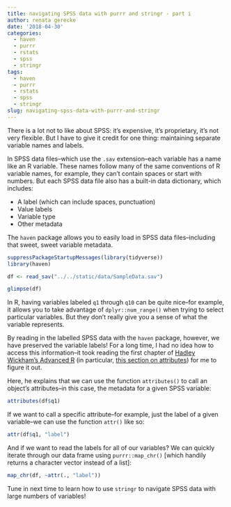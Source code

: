 ```yaml
---
title: navigating SPSS data with purrr and stringr - part i
author: renata gerecke
date: '2018-04-30'
categories:
  - haven
  - purrr
  - rstats
  - spss
  - stringr
tags:
  - haven
  - purrr
  - rstats
  - spss
  - stringr
slug: navigating-spss-data-with-purrr-and-stringr
---
```



There is a lot not to like about SPSS: it's expensive, it's proprietary, it's not very flexible. But I have to give it credit for one thing: maintaining separate variable names and labels. 

In SPSS data files--which use the `.sav` extension--each variable has a name like an R variable. These names follow many of the same conventions of R variable names, for example, they can't contain spaces or start with numbers. But each SPSS data file also has a built-in data dictionary, which includes:

- A label (which can include spaces, punctuation)
- Value labels
- Variable type
- Other metadata

The `haven` package allows you to easily load in SPSS data files--including that sweet, sweet variable metadata.

```r
suppressPackageStartupMessages(library(tidyverse))
library(haven)

df <- read_sav("../../static/data/SampleData.sav")

glimpse(df)
```

In R, having variables labeled `q1` through `q10` can be quite nice--for example, it allows you to take advantage of `dplyr::num_range()` when trying to select particular variables. But they don't really give you a sense of what the variable represents. 

By reading in the labelled SPSS data with the `haven` package, however, we have preserved the variable labels! For a long time, I had no idea how to access this information--it took reading the first chapter of [Hadley Wickham's Advanced R](http://adv-r.had.co.nz/) (in particular, [this section on attributes](http://adv-r.had.co.nz/Data-structures.html#attributes)) for me to figure it out. 

Here, he explains that we can use the function `attributes()` to call an object's attributes--in this case, the metadata for a given SPSS variable:

```r
attributes(df$q1)
```


If we want to call a specific attribute--for example, just the label of a given variable--we can use the function `attr()` like so:

```r
attr(df$q1, "label")
```

And if we want to read the labels for all of our variables? We can quickly iterate through our data frame using `purrr::map_chr()` [which handily returns a character vector instead of a list]:

```r
map_chr(df, ~attr(., "label"))
```

Tune in next time to learn how to use `stringr` to navigate SPSS data with large numbers of variables! 
